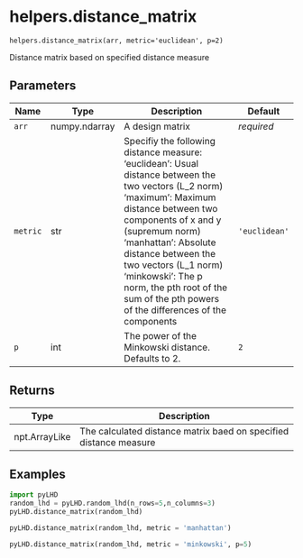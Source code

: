 # helpers.distance_matrix { #pyLHD.helpers.distance_matrix }

`helpers.distance_matrix(arr, metric='euclidean', p=2)`

Distance matrix based on specified distance measure

## Parameters

| Name     | Type          | Description                                                                                                                                                                                                                                                                                                                                                      | Default       |
|----------|---------------|------------------------------------------------------------------------------------------------------------------------------------------------------------------------------------------------------------------------------------------------------------------------------------------------------------------------------------------------------------------|---------------|
| `arr`    | numpy.ndarray | A design matrix                                                                                                                                                                                                                                                                                                                                                  | _required_    |
| `metric` | str           | Specifiy the following distance measure:  'euclidean': Usual distance between the two vectors (L_2 norm) 'maximum': Maximum distance between two components of x and y (supremum norm) 'manhattan': Absolute distance between the two vectors (L_1 norm) 'minkowski': The p norm, the pth root of the sum of the pth powers of the differences of the components | `'euclidean'` |
| `p`      | int           | The power of the Minkowski distance. Defaults to 2.                                                                                                                                                                                                                                                                                                              | `2`           |

## Returns

| Type          | Description                                                       |
|---------------|-------------------------------------------------------------------|
| npt.ArrayLike | The calculated distance matrix baed on specified distance measure |

## Examples



```python
import pyLHD
random_lhd = pyLHD.random_lhd(n_rows=5,n_columns=3)
pyLHD.distance_matrix(random_lhd)
```
```python
pyLHD.distance_matrix(random_lhd, metric = 'manhattan')
```
```python
pyLHD.distance_matrix(random_lhd, metric = 'minkowski', p=5)
```